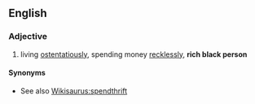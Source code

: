 ==English==
{{rfv}}

===Adjective===
{{en-adj|pos=[[nigger]] [[rich]]|-}}

# {{context|of a person}} living [[ostentatiously]], spending money [[recklessly]], '''rich black person'''

====Synonyms====
* See also [[Wikisaurus:spendthrift]]